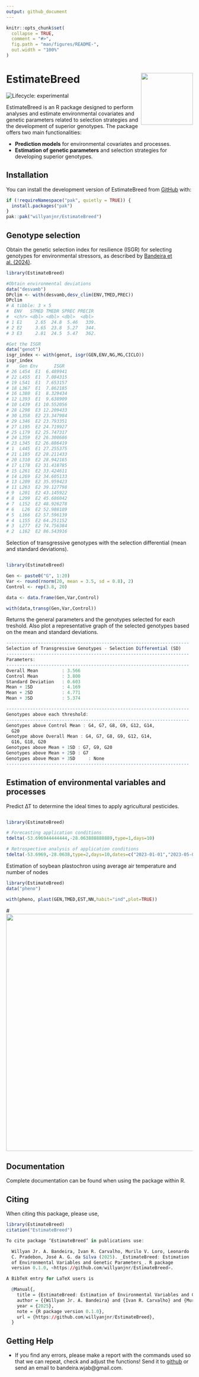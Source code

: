 ```yaml
---
output: github_document
---
```


<!-- README.md is generated from README.Rmd. Please edit that file -->

```r
knitr::opts_chunk$set(
  collapse = TRUE,
  comment = "#>",
  fig.path = "man/figures/README-",
  out.width = "100%"
)
```

# EstimateBreed  <img src="man/figures/logo.png" align="right" height="140/">

<!-- badges: start -->
![Lifecycle: experimental](https://lifecycle.r-lib.org/articles/figures/lifecycle-stable.svg)
<!-- badges: end -->

EstimateBreed is an R package designed to perform analyses and estimate environmental covariates and genetic parameters related to selection strategies and the development of superior genotypes. The package offers two main functionalities: 

- **Prediction models** for environmental covariates and processes.
- **Estimation of genetic parameters** and selection strategies for developing superior genotypes.

## Installation

You can install the development version of EstimateBreed from [GitHub](https://github.com/) with:

``` r
if (!requireNamespace("pak", quietly = TRUE)) {
  install.packages("pak")
}
pak::pak("willyanjnr/EstimateBreed")
```

## Genotype selection

Obtain the genetic selection index for resilience (ISGR) for selecting genotypes for environmental stressors, as described by [Bandeira et al. (2024)](https://www.cropj.com/Carvalho_18_12_2024_825_830.pdf).

``` r
library(EstimateBreed)

#Obtain environmental deviations
data("desvamb")
DPclim <- with(desvamb,desv_clim(ENV,TMED,PREC))
DPclim
# A tibble: 3 × 5
#  ENV   STMED TMEDR SPREC PRECIR
#  <chr> <dbl> <dbl> <dbl>  <dbl>
# 1 E1     2.65  24.8  5.46   339.
# 2 E2     3.65  23.8  5.27   344.
# 3 E3     2.81  24.5  5.47   362.

#Get the ISGR
data("genot")
isgr_index <- with(genot, isgr(GEN,ENV,NG,MG,CICLO))
isgr_index
#    Gen Env      ISGR
# 26 L454  E1  6.489941
# 22 L455  E1  7.084315
# 19 L541  E1  7.653157
# 18 L367  E1  7.862185
# 16 L380  E1  8.329434
# 12 L393  E1  9.638909
# 10 L439  E1 10.552056
# 28 L298  E3 12.209433
# 30 L358  E2 23.347984
# 29 L346  E2 23.793351
# 27 L195  E2 24.719927
# 25 L179  E2 25.747317
# 24 L359  E2 26.300686
# 23 L345  E2 26.886419
# 1  L445  E1 27.255375
# 21 L185  E2 28.211433
# 20 L310  E2 28.942165
# 17 L178  E2 31.418785
# 15 L261  E2 33.424611
# 14 L269  E2 34.605133
# 13 L209  E2 35.959423
# 11 L263  E2 39.127798
# 9  L201  E2 43.145922
# 8  L299  E2 45.686042
# 7  L152  E2 48.926278
# 6   L26  E2 52.988109
# 5  L166  E2 57.596139
# 4  L155  E2 64.251152
# 3  L277  E2 74.756384
# 2  L162  E2 86.543916
```

Selection of transgressive genotypes with the selection differential (mean and standard deviations).
``` r

library(EstimateBreed)

Gen <- paste0("G", 1:20)
Var <- round(rnorm(20, mean = 3.5, sd = 0.8), 2)
Control <- rep(3.8, 20)

data <- data.frame(Gen,Var,Control)

with(data,transg(Gen,Var,Control))
```

Returns the general parameters and the genotypes selected for each treshold. 
Also plot a representative graph of the selected genotypes based on the mean and standard deviations.
``` r
---------------------------------------------------------------------
Selection of Transgressive Genotypes - Selection Differential (SD)
---------------------------------------------------------------------
Parameters:
---------------------------------------------------------------------
Overall Mean         : 3.566
Control Mean         : 3.800
Standard Deviation   : 0.603
Mean + 1SD           : 4.169
Mean + 2SD           : 4.771
Mean + 3SD           : 5.374

---------------------------------------------------------------------
Genotypes above each threshold:
---------------------------------------------------------------------
Genotypes above Control Mean : G4, G7, G8, G9, G12, G14,
  G20 
Genotype above Overall Mean : G4, G7, G8, G9, G12, G14,
  G16, G18, G20 
Genotypes above Mean + 1SD : G7, G9, G20 
Genotypes above Mean + 2SD : G7 
Genotypes above Mean + 3SD     : None
---------------------------------------------------------------------
```

## Estimation of environmental variables and processes

Predict ∆T to determine the ideal times to apply agricultural pesticides.
``` r

library(EstimateBreed)

# Forecasting application conditions
tdelta(-53.696944444444,-28.063888888889,type=1,days=10)

# Retrospective analysis of application conditions
tdelta(-53.6969,-28.0638,type=2,days=10,dates=c("2023-01-01","2023-05-01"))
```

Estimation of soybean plastochron using average air temperature and number of nodes
``` r
library(EstimateBreed)
data("pheno")

with(pheno, plast(GEN,TMED,EST,NN,habit="ind",plot=TRUE))
```
#<img src="man/figures/plast.png" align="center" width="935" height="640" />

## Documentation
Complete documentation can be found when using the package within R.

## Citing
When citing this package, please use,
``` r
library(EstimateBreed)
citation("EstimateBreed")

To cite package ‘EstimateBreed’ in publications use:

  Willyan Jr. A. Bandeira, Ivan R. Carvalho, Murilo V. Loro, Leonardo
  C. Pradebon, José A. G. da Silva (2025). _EstimateBreed: Estimation
  of Environmental Variables and Genetic Parameters_. R package
  version 0.1.0, <https://github.com/willyanjnr/EstimateBreed>.

A BibTeX entry for LaTeX users is

  @Manual{,
    title = {EstimateBreed: Estimation of Environmental Variables and Genetic Parameters},
    author = {{Willyan Jr. A. Bandeira} and {Ivan R. Carvalho} and {Murilo V. Loro} and {Leonardo C. Pradebon} and {José A. G. da Silva}},
    year = {2025},
    note = {R package version 0.1.0},
    url = {https://github.com/willyanjnr/EstimateBreed},
  }
```

## Getting Help
- If you find any errors, please make a report with the commands used so that we can repeat, check and adjust the functions! Send it to [github](https://github.com/willyanjnr/EstimateBreed/issues) or send an email to bandeira.wjab@gmail.com.
